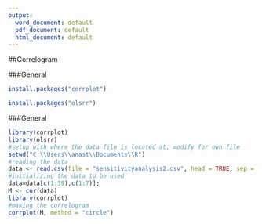 ---
output:
  word_document: default
  pdf_document: default
  html_document: default
---

##Correlogram

###General
```{r, echo = TRUE}
install.packages("corrplot")

install.packages("olsrr")
```
###General
```{r, echo = TRUE}
library(corrplot)
library(olsrr)
#setup with where the data file is located at, modify for own file
setwd("C:\\Users\\anast\\Documents\\R")
#reading the data
data <- read.csv(file = "sensitivityanalysis2.csv", head = TRUE, sep = ",")
#initializing the data to be used
data=data[c(1:39),c(1:7)];
M <- cor(data)
library(corrplot)
#making the correlogram
corrplot(M, method = "circle")
```

